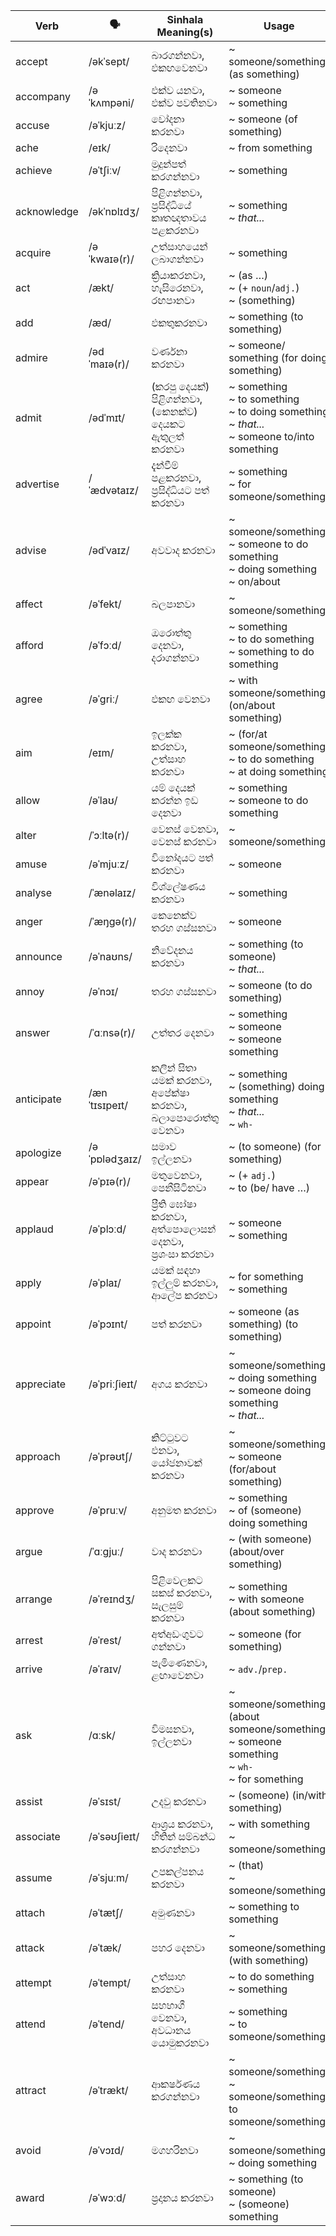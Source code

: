 | Verb        | 🗣️             | Sinhala Meaning(s)                        | Usage                                               |
| ----------- | ------------- | ----------------------------------------- | --------------------------------------------------------------- |
| accept      | /əkˈsept/     | බාරගන්නවා,<br/>එකඟවෙනවා                            | ~ someone/something (as something)                                               |
| accompany   | /əˈkʌmpəni/   | එක්ව යනවා,<br/>එක්ව පවතිනවා                     | ~ someone<br/>~ something                                                     |
| accuse      | /əˈkjuːz/     | චෝදනා කරනවා                                  | ~ someone (of something)                                                   |
| ache        | /eɪk/         | රිදෙනවා                                      | ~ from something                                                      |
| achieve     | /əˈtʃiːv/     | මුදුන්පත් කරගන්නවා                              | ~ something                                                           |
| acknowledge | /əkˈnɒlɪdʒ/   | පිළිගන්නවා,<br/>ප්‍රසිද්ධියේ කෘතඥතාවය පළකරනවා              | ~ something<br/>~ *that...*                                                   |
| acquire     | /əˈkwaɪə(r)/  | උත්සාහයෙන් ලබාගන්නවා                             | ~ something                                                           |
| act         | /ækt/         | ක්‍රියාකරනවා,<br/>හැසිරෙනවා,<br/>රඟපානවා                     | ~ (as …)<br/>~ (+ `noun`/`adj.`)<br/>~ (something)                               |
| add         | /æd/          | එකතුකරනවා                                   | ~ something (to something)                                                  |
| admire      | /ədˈmaɪə(r)/  | වර්ණනා කරනවා                                 | ~ someone/ something (for doing something)                                       |
| admit       | /ədˈmɪt/      | (කරපු දෙයක්) පිළිගන්නවා,<br/>(කෙනක්ව) දෙයකට ඇතුලත් කරනවා   | ~ something<br/>~ to something<br/>~ to doing something<br/>~ *that...*<br/>~ someone to/into something |
| advertise   | /ˈædvətaɪz/   | දැන්වීම් පළකරනවා,<br/>ප්‍රසිද්ධියට පත් කරනවා              | ~ something<br/>~ for someone/something                                             |
| advise      | /ədˈvaɪz/     | අවවාද කරනවා                                 | ~ someone/something<br/>~ someone to do something<br/>~ doing something<br/>~ on/about         |
| affect      | /əˈfekt/      | බලපානවා                                     | ~ someone/something                                                        |
| afford      | /əˈfɔːd/      | ඔරොත්තු දෙනවා,<br/>දරාගන්නවා                          | ~ something<br/>~ to do something<br/>~ something to do something                          |
| agree       | /əˈɡriː/      | එකඟ වෙනවා                                   | ~ with someone/something (on/about something)                                    |
| aim         | /eɪm/         | ඉලක්ක කරනවා,<br/>උත්සාහ කරනවා                      | ~ (for/at someone/something)<br/>~ to do something<br/>~ at doing something                  |
| allow       | /əˈlaʊ/       | යම් දෙයක් කරන්න ඉඩ දෙනවා                        | ~ something<br/>~ someone to do something                                           |
| alter       | /ˈɔːltə(r)/   | වෙනස් වෙනවා,<br/>වෙනස් කරනවා                         | ~ someone/something                                                        |
| amuse       | /əˈmjuːz/     | විනෝදයට පත් කරනවා                             | ~ someone                                                            |
| analyse     | /ˈænəlaɪz/    | විශ්ලේෂණය කරනවා                               | ~ something                                                           |
| anger       | /ˈæŋɡə(r)/    | කෙනෙක්ව තරහ ගස්සනවා                            | ~ someone                                                            |
| announce    | /əˈnaʊns/     | නිවේදනය කරනවා                                | ~ something (to someone)<br/>~ *that...*                                           |
| annoy       | /əˈnɔɪ/       | තරහ ගස්සනවා                                 | ~ someone (to do something)                                                |
| answer      | /ˈɑːnsə(r)/   | උත්තර දෙනවා                                  | ~ something<br/>~ someone<br/>~ someone something                                           |
| anticipate  | /ænˈtɪsɪpeɪt/ | කලින් සිතා යමක් කරනවා,<br/>අපේක්ෂා කරනවා,<br/>බලාපොරොත්තු වෙනවා | ~ something<br/>~ (something) doing something<br/>~ *that...*<br/>~ `wh-`                      |
| apologize   | /əˈpɒlədʒaɪz/ | සමාව ඉල්ලනවා                                 | ~ (to someone) (for something)                                             |
| appear      | /əˈpɪə(r)/    | මතුවෙනවා,<br/>පෙනීසිටිනවා                             | ~ (+ `adj.`)<br/>~ to (be/ have …)                                  |
| applaud     | /əˈplɔːd/     | ප්‍රීති ඝෝෂා කරනවා,<br/>අත්පොලොසන් දෙනවා,<br/>ප්‍රශංසා කරනවා     | ~ someone<br/>~ something                                                     |
| apply       | /əˈplaɪ/      | යමක් සඳහා ඉල්ලුම් කරනවා,<br/>ආලේප කරනවා            | ~ for something<br/>~ something                                                |
| appoint     | /əˈpɔɪnt/     | පත් කරනවා                                   | ~ someone (as something) (to something)                                          |
| appreciate  | /əˈpriːʃieɪt/ | අගය කරනවා                                  | ~ someone/something<br/>~ doing something<br/>~ someone doing something<br/>~ *that...*                |
| approach    | /əˈprəʊtʃ/    | කිට්ටුවට එනවා,<br/>යෝජනාවක් කරනවා                     | ~ someone/something<br/>~ someone (for/about something)                               |
| approve     | /əˈpruːv/     | අනුමත කරනවා                                 | ~ something<br/>~ of (someone) doing something                                   |
| argue       | /ˈɑːɡjuː/     | වාද කරනවා                                   | ~ (with someone) (about/over something)                                    |
| arrange     | /əˈreɪndʒ/    | පිළිවෙලකට සකස් කරනවා,<br/>සැලසුම් කරනවා                | ~ something<br/>~ with someone (about something)                                 |
| arrest      | /əˈrest/      | අත්අඩංගුවට ගන්නවා                              | ~ someone (for something)                                                  |
| arrive      | /əˈraɪv/      | පැමිණෙනවා,<br/>ළඟාවෙනවා                              | ~ `adv.`/`prep.`                                                    |
| ask         | /ɑːsk/        | විමසනවා,<br/>ඉල්ලනවා                              | ~ someone/something (about someone/something)<br/>~ someone something<br/>~ `wh-`<br/>~ for something       |
| assist      | /əˈsɪst/      | උදවු කරනවා                                  | ~ (someone) (in/with something)                                            |
| associate   | /əˈsəʊʃieɪt/  | ආශ්‍රය කරනවා,<br/>හිතින් සම්බන්ධ කරගන්නවා               | ~ with something<br/>~ someone/something                                            |
| assume      | /əˈsjuːm/     | උපකල්පනය කරනවා                              | ~ (that)<br/>~ someone/something                                              |
| attach      | /əˈtætʃ/      | අමුණනවා                                     | ~ something to something                                                    |
| attack      | /əˈtæk/       | පහර දෙනවා                                   | ~ someone/something (with something)                                             |
| attempt     | /əˈtempt/     | උත්සාහ කරනවා                                 | ~ to do something<br/>~ something                                              |
| attend      | /əˈtend/      | සහභාගී වෙනවා,<br/>අවධානය යොමුකරනවා                    | ~ something<br/>~ to someone/something                                              |
| attract     | /əˈtrækt/     | ආකර්ෂණය කරගන්නවා                             | ~ someone/something<br/>~ someone/something to someone/something                                 |
| avoid       | /əˈvɔɪd/      | මගහරිනවා                                    | ~ someone/something<br/>~ doing something                                        |
| award       | /əˈwɔːd/      | ප්‍රදානය කරනවා                                | ~ something (to someone)<br/>~ (someone) something                                       |